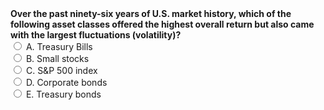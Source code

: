 ::: {.question-block}
<form onsubmit="event.preventDefault(); checkAnswer('module3_mcq_q67')" data-correct-answer="B">
<strong style="display: block;">
Over the past ninety-six years of U.S. market history, which of the following asset classes offered the **highest overall return** but also came with the **largest fluctuations (volatility)**?
</strong>
<label><input type="radio" name="module3_mcq_q67" value="A"> A. Treasury Bills</label><br>
<label><input type="radio" name="module3_mcq_q67" value="B"> B. Small stocks</label><br>
<label><input type="radio" name="module3_mcq_q67" value="C"> C. S&amp;P 500 index</label><br>
<label><input type="radio" name="module3_mcq_q67" value="D"> D. Corporate bonds</label><br>
<label><input type="radio" name="module3_mcq_q67" value="E"> E. Treasury bonds</label><br>
</form>
<div id="feedback-module3_mcq_q67" class="feedback" data-status="" style="display:none;">
✅ Correct: B. **Small stocks** historically earned the highest average return but also displayed the greatest volatility among the major asset classes.  
This trade-off between risk and return is a cornerstone of modern portfolio theory.
</div>
:::

